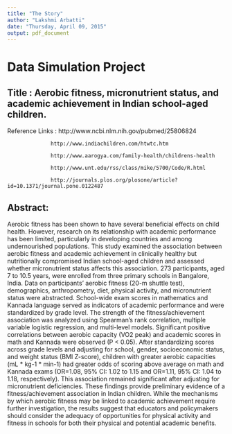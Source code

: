 ```yaml
---
title: "The Story"
author: "Lakshmi Arbatti"
date: "Thursday, April 09, 2015"
output: pdf_document
---
```


# Data Simulation Project

## Title : Aerobic fitness, micronutrient status, and academic achievement in Indian school-aged children.


Reference Links : http://www.ncbi.nlm.nih.gov/pubmed/25806824

                  http://www.indiachildren.com/htwtc.htm
                  
                  http://www.aarogya.com/family-health/childrens-health
                  
                  http://www.unt.edu/rss/class/mike/5700/Code/R.html
                  
                  http://journals.plos.org/plosone/article?id=10.1371/journal.pone.0122487

## Abstract:


 Aerobic fitness has been shown to have several beneficial effects on child health. However, research on its 
 relationship with academic performance has been limited, particularly in developing countries and among 
 undernourished populations. This study examined the association between aerobic fitness and academic achievement 
 in clinically healthy but nutritionally compromised Indian school-aged children and assessed whether 
 micronutrient status affects this association. 273 participants, aged 7 to 10.5 years, were enrolled from 
 three primary schools in Bangalore, India. Data on participants' aerobic fitness (20-m shuttle test), 
 demographics, anthropometry, diet, physical activity, and micronutrient status were abstracted. School-wide 
 exam scores in mathematics and Kannada language served as indicators of academic performance and were 
 standardized by grade level. The strength of the fitness/achievement association was analyzed using 
 Spearman's rank correlation, multiple variable logistic regression, and multi-level models. Significant 
 positive correlations between aerobic capacity (VO2 peak) and academic scores in math and Kannada were 
 observed (P < 0.05). After standardizing scores across grade levels and adjusting for school, gender, 
 socioeconomic status, and weight status (BMI Z-score), children with greater aerobic 
 capacities (mL * kg-1 * min-1) had greater odds of scoring above average on math and 
 Kannada exams (OR=1.08, 95% CI: 1.02 to 1.15 and OR=1.11, 95% CI: 1.04 to 1.18, respectively). This association 
 remained significant after adjusting for micronutrient deficiencies. These findings provide preliminary evidence
 of a fitness/achievement association in Indian children. While the mechanisms by which aerobic fitness may be 
 linked to academic achievement require further investigation, the results suggest that educators and 
 policymakers should consider the adequacy of opportunities for physical activity and fitness in schools for 
 both their physical and potential academic benefits. 

